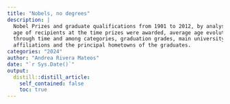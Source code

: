 ```yaml
---
title: "Nobels, no degrees"
description: |
  Nobel Prizes and graduate qualifications from 1901 to 2012, by analysing the 
  age of recipients at the time prizes were awarded, average age evolution 
  through time and among categories, graduation grades, main university 
  affiliations and the principal hometowns of the graduates.
categories: "2024"
author: "Andrea Rivera Mateos"
date: "`r Sys.Date()`"
output:
  distill::distill_article:
    self_contained: false
    toc: true
--- 
```

